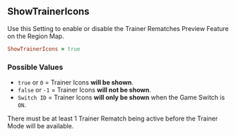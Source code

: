 ## ShowTrainerIcons

Use this Setting to enable or disable the Trainer Rematches Preview Feature on the Region Map.

```ruby
ShowTrainerIcons = true
```

### Possible Values

- `true` or `0` = Trainer Icons **<Gn>will be shown</Gn>**.
- `false` or `-1` = Trainer Icons **<Rd>will not be shown</Rd>**.
- `Switch ID` = Trainer Icons **<Or>will only be shown</Or>** when the Game Switch is `ON`.

<Callout type="hint">
  There must be at least 1 Trainer Rematch being active before the Trainer Mode will be available.
</Callout>